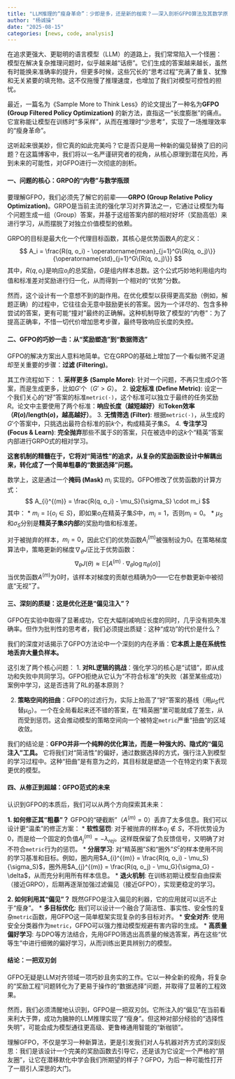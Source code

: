 ```yaml
---
title: "LLM推理的“瘦身革命”：少即是多，还是新的枷索？——深入剖析GFPO算法及其数学原理"
author: "杨诚操"
date: "2025-08-15"
categories: [news, code, analysis]
---
```

在追求更强大、更聪明的语言模型（LLM）的道路上，我们常常陷入一个怪圈：模型在解决复杂推理问题时，似乎越来越“话痨”。它们生成的答案越来越长，虽然有时能换来准确率的提升，但更多时候，这些冗长的“思考过程”充满了重复、犹豫和无关紧要的填充物。这不仅拖慢了推理速度，也增加了我们对模型可控性的担忧。

最近，一篇名为《Sample More to Think Less》的论文提出了一种名为**GFPO (Group Filtered Policy Optimization)** 的新方法，直指这一“长度膨胀”的痛点。它宣称能让模型在训练时“多采样”，从而在推理时“少思考”，实现了一场推理效率的“瘦身革命”。

这听起来很美妙，但它真的如此完美吗？它是否只是用一种新的偏见替换了旧的问题？在这篇博客中，我们将以一名严谨研究者的视角，从核心原理到潜在风险，再到未来的可能性，对GFPO进行一次彻底的剖析。

#### **一、问题的核心：GRPO的“内卷”与数学瓶颈**

要理解GFPO，我们必须先了解它的前辈——**GRPO (Group Relative Policy Optimization)**。GRPO是当前主流的强化学习对齐算法之一，它通过让模型为每个问题生成一组（Group）答案，并基于这组答案内部的相对好坏（奖励高低）来进行学习，从而摆脱了对独立价值模型的依赖。

GRPO的目标是最大化一个代理目标函数，其核心是优势函数$A_i$的定义：
$$
A_i = \frac{R(q, o_i) - \operatorname{mean}_{j=1}^G\{R(q, o_j)\}}{\operatorname{std}_{j=1}^G\{R(q, o_j)\}}
$$
其中，$R(q, o_i)$是响应$o_i$的总奖励，$G$是组内样本总数。这个公式巧妙地利用组内均值和标准差对奖励进行归一化，从而得到一个相对的“优势”分数。

然而，这个设计有一个意想不到的副作用。在优化模型以获得更高奖励（例如，解题正确）的过程中，它往往会无意中鼓励更长的答案。因为一个详尽的、包含多种尝试的答案，更有可能“撞对”最终的正确解。这种机制导致了模型的“内卷”：为了提高正确率，不惜一切代价增加思考步骤，最终导致响应长度的失控。

#### **二、GFPO的巧妙一击：从“奖励塑造”到“数据筛选”**

GFPO的解决方案出人意料地简单。它在GRPO的基础上增加了一个看似微不足道却至关重要的步骤：**过滤 (Filtering)**。

其工作流程如下：
1.  **采样更多 (Sample More)**: 针对一个问题，不再只生成$G$个答案，而是生成更多，比如$G'$个（$G' > G$）。
2.  **设定标准 (Define Metric)**: 设定一个我们关心的“好”答案的标准`metric(·)`，这个标准可以独立于最终的任务奖励$R$。论文中主要使用了两个标准：**响应长度（越短越好）**和**Token效率（$R(o)/\text{length}(o)$，越高越好）**。
3.  **无情筛选 (Filter)**: 根据`metric(·)`，从生成的$G'$个答案中，只挑选出最符合标准的前$k$个，构成精英子集$S$。
4.  **专注学习 (Focus & Learn)**: **完全抛弃**那些不属于$S$的答案，只在被选中的这$k$个“精英”答案内部进行GRPO式的相对学习。

**这套机制的精髓在于，它将对“简洁性”的追求，从复杂的奖励函数设计中解耦出来，转化成了一个简单粗暴的“数据选择”问题。**

数学上，这是通过一个**掩码 (Mask)** $m_i$ 实现的。GFPO修改了优势函数的计算方式：
$$
A_{i}^{(m)} = \frac{R(q, o_i) - \mu_S}{\sigma_S} \cdot m_i
$$
其中：
*   $m_i = \mathbb{I}\{o_i \in S\}$，即如果$o_i$在精英子集$S$中，$m_i=1$，否则$m_i=0$。
*   $\mu_S$和$\sigma_S$分别是**精英子集$S$内部**的奖励均值和标准差。

对于被抛弃的样本，$m_i=0$，因此它们的优势函数$A_{i}^{(m)}$被强制设为0。在策略梯度算法中，策略更新的梯度$\nabla_\theta J$正比于优势函数：
$$
\nabla_\theta J(\theta) \approx \mathbb{E} \left[ A^{(m)} \cdot \nabla_\theta \log \pi_\theta(o) \right]
$$
当优势函数$A^{(m)}$为0时，该样本对梯度的贡献也精确为0——它在参数更新中被彻底“无视”了。

#### **三、深刻的质疑：这是优化还是“偏见注入”？**

GFPO在实验中取得了显著成功，它在大幅削减响应长度的同时，几乎没有损失准确率。但作为批判性的思考者，我们必须提出质疑：这种“成功”的代价是什么？

我们的深度对话揭示了GFPO方法论中一个深刻的内在矛盾：**它本质上是在系统性地丢弃大量负样本。**

这引发了两个核心问题：
1.  **对RL逻辑的挑战**：强化学习的核心是“试错”，即从成功和失败中共同学习。GFPO拒绝从它认为“不符合标准”的失败（甚至某些成功）案例中学习，这是否违背了RL的基本原则？

2.  **策略空间的扭曲**：GFPO的过滤行为，实际上抬高了“好”答案的基线（用$\mu_S$代替$\mu_G$）。一个在全局看起来还不错的答案，在“精英圈”里可能就成了差生，从而受到惩罚。这会推动模型的策略空间向一个被特定`metric`严重“扭曲”的区域收敛。

我们的结论是：**GFPO并非一个纯粹的优化算法，而是一种强大的、隐式的“偏见注入”工具。** 它将我们对“简洁性”的偏好，通过数据选择的方式，强行注入到模型的学习过程中。这种“扭曲”是有意为之的，其目标就是塑造一个在特定约束下表现更优的模型。

#### **四、从修正到超越：GFPO范式的未来**

认识到GFPO的本质后，我们可以从两个方向探索其未来：

**1. 如何修正其“粗暴”？**
GFPO的“硬截断”（$A^{(m)}=0$）丢弃了太多信息。我们可以设计更“温柔”的修正方案：
*   **软性惩罚**: 对于被抛弃的样本$o_j \notin S$，不将优势设为0，而是给一个固定的负值$A_{j}^{(m)} = -\lambda_{rej}$。这样既保留了负反馈信号，又明确了对不符合`metric`行为的惩罚。
*   **分层学习**: 对“精英圈”$S$和“圈外”$S^c$的样本使用不同的学习基准和目标。例如，圈内用$A_{i}^{(m)} = \frac{R(q, o_i) - \mu_S}{\sigma_S}$，圈外用$A_{j}^{(m)} = \frac{R(q, o_j) - \mu_G}{\sigma_G} - \delta$，从而充分利用所有样本信息。
*   **退火机制**: 在训练初期让模型自由探索（接近GRPO），后期再逐渐加强过滤偏见（接近GFPO），实现更稳定的学习。

**2. 如何利用其“偏见”？**
既然GFPO是注入偏见的利器，它的应用就可以远不止于“瘦身”。
*   **多目标优化**: 我们可以设计一个融合了简洁性、事实性、安全性的复杂`metric`函数，用GFPO这一简单框架实现复杂的多目标对齐。
*   **安全对齐**: 使用安全分类器作为`metric`，GFPO可以强力推动模型规避有害内容的生成。
*   **高质量偏好学习**: 与DPO等方法结合，先用GFPO筛选出高质量的候选答案，再在这些“优等生”中进行细微的偏好学习，从而训练出更具辨别力的模型。

#### **结论：一把双刃剑**

GFPO无疑是LLM对齐领域一项巧妙且务实的工作。它以一种全新的视角，将复杂的“奖励工程”问题转化为了更易于操作的“数据选择”问题，并取得了显著的工程效果。

然而，我们必须清醒地认识到，GFPO是一把双刃剑。它所注入的“偏见”在当前看来利大于弊，成功为臃肿的LLM推理实现了“瘦身”。但这种对部分经验的“选择性失明”，可能会成为模型通往更高级、更鲁棒通用智能的“新枷锁”。

理解GFPO，不仅是学习一种新算法，更是引发我们对人与机器对齐方式的深刻反思：我们是该设计一个完美的奖励函数去引导它，还是该为它设定一个严格的“朋友圈”，让它在潜移默化中学会我们所期望的样子？GFPO，为后一种可能性打开了一扇引人深思的大门。
